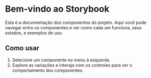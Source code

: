 
<Meta title="Documentação" />

# Bem-vindo ao Storybook

Esta é a documentação dos componentes do projeto. Aqui você pode navegar entre os componentes e ver como cada um funciona, seus estados, e exemplos de uso.

## Como usar

1. Selecione um componente no menu à esquerda.
2. Explore as variações e interaja com os controles para ver o comportamento dos componentes.
